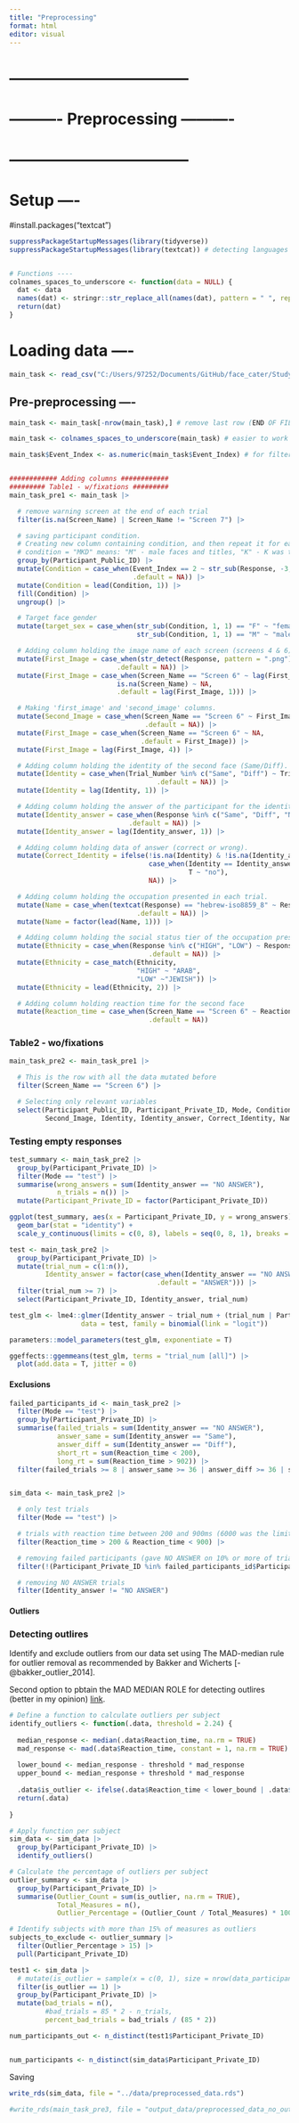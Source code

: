 ```yaml
---
title: "Preprocessing"
format: html
editor: visual
---
```


# -----------------------------------

# ---------- Preprocessing ----------

# -----------------------------------

# Setup ----

#install.packages("textcat")

```r
suppressPackageStartupMessages(library(tidyverse))
suppressPackageStartupMessages(library(textcat)) # detecting languages


# Functions ----
colnames_spaces_to_underscore <- function(data = NULL) {
  dat <- data
  names(dat) <- stringr::str_replace_all(names(dat), pattern = " ", replacement = "_")
  return(dat)
}


```

# Loading data ----

```r
main_task <- read_csv("C:/Users/97252/Documents/GitHub/face_cater/Study 1/data/real_data/data_exp_142922-v38_task-rorz.csv", show_col_types = FALSE)

```

## Pre-preprocessing ----

```r
main_task <- main_task[-nrow(main_task),] # remove last row (END OF FILE row)

main_task <- colnames_spaces_to_underscore(main_task) # easier to work with colnames

main_task$Event_Index <- as.numeric(main_task$Event_Index) # for filtering out training trials


############ Adding columns ############
######### Table1 - w/fixations #########
main_task_pre1 <- main_task |>

  # remove warning screen at the end of each trial
  filter(is.na(Screen_Name) | Screen_Name != "Screen 7") |>

  # saving participant condition.
  # Creating new column containing condition, and then repeat it for each participant with the fill() function.
  # condition = "MKD" means: "M" - male faces and titles, "K" - K was the same key, "D" - D was the different key.
  group_by(Participant_Public_ID) |>
  mutate(Condition = case_when(Event_Index == 2 ~ str_sub(Response, -3, -1),
                               .default = NA)) |>
  mutate(Condition = lead(Condition, 1)) |>
  fill(Condition) |>
  ungroup() |>

  # Target face gender
  mutate(target_sex = case_when(str_sub(Condition, 1, 1) == "F" ~ "female",
                                str_sub(Condition, 1, 1) == "M" ~ "male")) |>

  # Adding column holding the image name of each screen (screens 4 & 6).
  mutate(First_Image = case_when(str_detect(Response, pattern = ".png") ~ Response,
                           .default = NA)) |>
  mutate(First_Image = case_when(Screen_Name == "Screen 6" ~ lag(First_Image, 2),
                           is.na(Screen_Name) ~ NA,
                           .default = lag(First_Image, 1))) |>

  # Making 'first_image' and 'second_image' columns.
  mutate(Second_Image = case_when(Screen_Name == "Screen 6" ~ First_Image,
                                  .default = NA)) |>
  mutate(First_Image = case_when(Screen_Name == "Screen 6" ~ NA,
                                 .default = First_Image)) |>
  mutate(First_Image = lag(First_Image, 4)) |>

  # Adding column holding the identity of the second face (Same/Diff).
  mutate(Identity = case_when(Trial_Number %in% c("Same", "Diff") ~ Trial_Number,
                                     .default = NA)) |>
  mutate(Identity = lag(Identity, 1)) |>

  # Adding column holding the answer of the participant for the identity of the second image (same/diff/no answer).
  mutate(Identity_answer = case_when(Response %in% c("Same", "Diff", "NO ANSWER") ~ Response,
                              .default = NA)) |>
  mutate(Identity_answer = lag(Identity_answer, 1)) |>

  # Adding column holding data of answer (correct or wrong).
  mutate(Correct_Identity = ifelse(!is.na(Identity) & !is.na(Identity_answer),
                                   case_when(Identity == Identity_answer ~ "yes",
                                             T ~ "no"),
                                   NA)) |>

  # Adding column holding the occupation presented in each trial.
  mutate(Name = case_when(textcat(Response) == "hebrew-iso8859_8" ~ Response,
                                .default = NA)) |>
  mutate(Name = factor(lead(Name, 1))) |>

  # Adding column holding the social status tier of the occupation presented.
  mutate(Ethnicity = case_when(Response %in% c("HIGH", "LOW") ~ Response,
                                   .default = NA)) |>
  mutate(Ethnicity = case_match(Ethnicity,
                                "HIGH" ~ "ARAB",
                                "LOW" ~"JEWISH")) |>
  mutate(Ethnicity = lead(Ethnicity, 2)) |>

  # Adding column holding reaction time for the second face
  mutate(Reaction_time = case_when(Screen_Name == "Screen 6" ~ Reaction_Time,
                                   .default = NA))
```

### Table2 - wo/fixations

```r
main_task_pre2 <- main_task_pre1 |>

  # This is the row with all the data mutated before
  filter(Screen_Name == "Screen 6") |>

  # Selecting only relevant variables
  select(Participant_Public_ID, Participant_Private_ID, Mode, Condition, target_sex, First_Image,
         Second_Image, Identity, Identity_answer, Correct_Identity, Name, Ethnicity, Reaction_time)

```


### Testing empty responses

```r
test_summary <- main_task_pre2 |>
  group_by(Participant_Private_ID) |>
  filter(Mode == "test") |>
  summarise(wrong_answers = sum(Identity_answer == "NO ANSWER"),
            n_trials = n()) |>
  mutate(Participant_Private_ID = factor(Participant_Private_ID))

ggplot(test_summary, aes(x = Participant_Private_ID, y = wrong_answers)) +
  geom_bar(stat = "identity") +
  scale_y_continuous(limits = c(0, 8), labels = seq(0, 8, 1), breaks = seq(0, 8, 1))

test <- main_task_pre2 |>
  group_by(Participant_Private_ID) |>
  mutate(trial_num = c(1:n()),
         Identity_answer = factor(case_when(Identity_answer == "NO ANSWER" ~ Identity_answer,
                                     .default = "ANSWER"))) |>
  filter(trial_num >= 7) |>
  select(Participant_Private_ID, Identity_answer, trial_num)

test_glm <- lme4::glmer(Identity_answer ~ trial_num + (trial_num | Participant_Private_ID),
                  data = test, family = binomial(link = "logit"))

parameters::model_parameters(test_glm, exponentiate = T)

ggeffects::ggemmeans(test_glm, terms = "trial_num [all]") |>
  plot(add.data = T, jitter = 0)
```

#### Exclusions

```r
failed_participants_id <- main_task_pre2 |>
  filter(Mode == "test") |>
  group_by(Participant_Private_ID) |>
  summarise(failed_trials = sum(Identity_answer == "NO ANSWER"),
            answer_same = sum(Identity_answer == "Same"),
            answer_diff = sum(Identity_answer == "Diff"),
            short_rt = sum(Reaction_time < 200),
            long_rt = sum(Reaction_time > 902)) |>
  filter(failed_trials >= 8 | answer_same >= 36 | answer_diff >= 36 | short_rt >= 8 | long_rt >= 8)


sim_data <- main_task_pre2 |>

  # only test trials
  filter(Mode == "test") |>

  # trials with reaction time between 200 and 900ms (6000 was the limit in the pilot runs, change before actual run!!!)
  filter(Reaction_time > 200 & Reaction_time < 900) |>

  # removing failed participants (gave NO ANSWER on 10% or more of trials, or gave identical answer to 90% or more of trials)
  filter(!(Participant_Private_ID %in% failed_participants_id$Participant_Private_ID)) |>

  # removing NO ANSWER trials
  filter(Identity_answer != "NO ANSWER")
```

#### Outliers

### Detecting outlires

Identify and exclude outliers from our data set using The MAD-median rule for outlier removal as recommended by Bakker and Wicherts [-@bakker_outlier_2014].

Second option to pbtain the MAD MEDIAN ROLE for detecting outlires (better in my opinion) [link](https://statsandr.com/blog/outliers-detection-in-r/).

```r
# Define a function to calculate outliers per subject
identify_outliers <- function(.data, threshold = 2.24) {
  
  median_response <- median(.data$Reaction_time, na.rm = TRUE)
  mad_response <- mad(.data$Reaction_time, constant = 1, na.rm = TRUE)
  
  lower_bound <- median_response - threshold * mad_response
  upper_bound <- median_response + threshold * mad_response
  
  .data$is_outlier <- ifelse(.data$Reaction_time < lower_bound | .data$Reaction_time > upper_bound, 1, 0)
  return(.data)
  
}

# Apply function per subject
sim_data <- sim_data |> 
  group_by(Participant_Private_ID) |>
  identify_outliers()

# Calculate the percentage of outliers per subject
outlier_summary <- sim_data |>
  group_by(Participant_Private_ID) |>
  summarise(Outlier_Count = sum(is_outlier, na.rm = TRUE),
            Total_Measures = n(),
            Outlier_Percentage = (Outlier_Count / Total_Measures) * 100)

# Identify subjects with more than 15% of measures as outliers
subjects_to_exclude <- outlier_summary |>
  filter(Outlier_Percentage > 15) |>
  pull(Participant_Private_ID)

```



```r
test1 <- sim_data |>
  # mutate(is_outlier = sample(x = c(0, 1), size = nrow(data_participants), replace = TRUE, prob = c(.8, .2))) |>
  filter(is_outlier == 1) |>
  group_by(Participant_Private_ID) |>
  mutate(bad_trials = n(), 
         #bad_trials = 85 * 2 - n_trials, 
         percent_bad_trials = bad_trials / (85 * 2))

num_participants_out <- n_distinct(test1$Participant_Private_ID)


num_participants <- n_distinct(sim_data$Participant_Private_ID)
```

################ Saving

```r


write_rds(sim_data, file = "../data/preprocessed_data.rds")

#write_rds(main_task_pre3, file = "output_data/preprocessed_data_no_outliers.rds")


```
